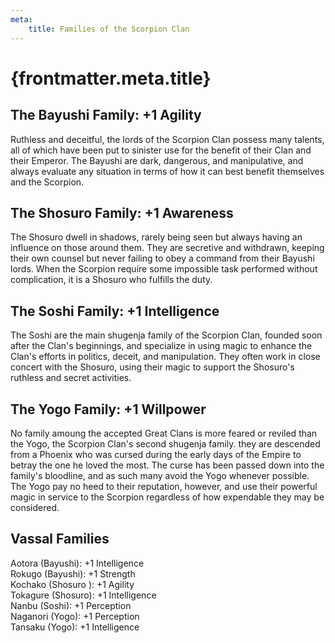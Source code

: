 ```yaml
---
meta:
    title: Families of the Scorpion Clan
---
```

# {frontmatter.meta.title}

## The Bayushi Family: +1 Agility

Ruthless and deceitful, the lords of the Scorpion Clan possess many talents, all of which have been put to sinister use for the benefit of their Clan and their Emperor. The Bayushi are dark, dangerous, and manipulative, and always evaluate any situation in terms of how it can best benefit themselves and the Scorpion.

## The Shosuro Family: +1 Awareness

The Shosuro dwell in shadows, rarely being seen but always having an influence on those around them. They are secretive and withdrawn, keeping their own counsel but never failing to obey a command from their Bayushi lords. When the Scorpion require some impossible task performed without complication, it is a Shosuro who fulfills the duty.

## The Soshi Family: +1 Intelligence

The Soshi are the main shugenja family of the Scorpion Clan, founded soon after the Clan's beginnings, and specialize in using magic to enhance the Clan's efforts in politics, deceit, and manipulation. They often work in close concert with the Shosuro, using their magic to support the Shosuro's ruthless and secret activities.

## The Yogo Family: +1 Willpower

No family amoung the accepted Great Clans is more feared or reviled than the Yogo, the Scorpion Clan's second shugenja family. they are descended from a Phoenix who was cursed during the early days of the Empire to betray the one he loved the most. The curse has been passed down into the family's bloodline, and as such many avoid the Yogo whenever possible. The Yogo pay no heed to their reputation, however, and use their powerful magic in service to the Scorpion regardless of how expendable they may be considered.

## Vassal Families

Aotora (Bayushi): +1 Intelligence<br/>
Rokugo (Bayushi): +1 Strength<br/>
Kochako (Shosuro ): +1 Agility<br/>
Tokagure (Shosuro): +1 Intelligence<br/>
Nanbu (Soshi): +1 Perception<br/>
Naganori (Yogo): +1 Perception<br/>
Tansaku (Yogo): +1 Intelligence

